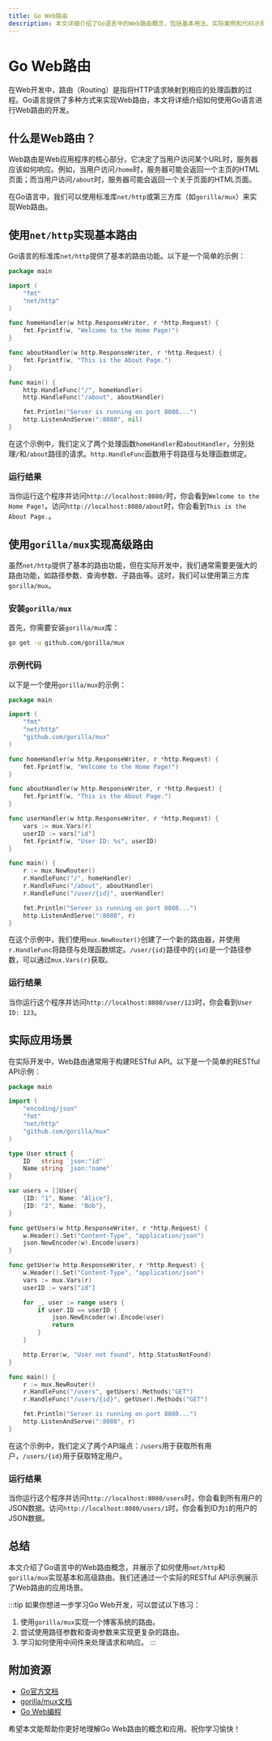 ```yaml
---
title: Go Web路由
description: 本文详细介绍了Go语言中的Web路由概念，包括基本用法、实际案例和代码示例，适合初学者学习。
---
```


# Go Web路由

在Web开发中，路由（Routing）是指将HTTP请求映射到相应的处理函数的过程。Go语言提供了多种方式来实现Web路由，本文将详细介绍如何使用Go语言进行Web路由的开发。

## 什么是Web路由？

Web路由是Web应用程序的核心部分，它决定了当用户访问某个URL时，服务器应该如何响应。例如，当用户访问`/home`时，服务器可能会返回一个主页的HTML页面；而当用户访问`/about`时，服务器可能会返回一个关于页面的HTML页面。

在Go语言中，我们可以使用标准库`net/http`或第三方库（如`gorilla/mux`）来实现Web路由。

## 使用`net/http`实现基本路由

Go语言的标准库`net/http`提供了基本的路由功能。以下是一个简单的示例：

```go
package main

import (
    "fmt"
    "net/http"
)

func homeHandler(w http.ResponseWriter, r *http.Request) {
    fmt.Fprintf(w, "Welcome to the Home Page!")
}

func aboutHandler(w http.ResponseWriter, r *http.Request) {
    fmt.Fprintf(w, "This is the About Page.")
}

func main() {
    http.HandleFunc("/", homeHandler)
    http.HandleFunc("/about", aboutHandler)

    fmt.Println("Server is running on port 8080...")
    http.ListenAndServe(":8080", nil)
}
```

在这个示例中，我们定义了两个处理函数`homeHandler`和`aboutHandler`，分别处理`/`和`/about`路径的请求。`http.HandleFunc`函数用于将路径与处理函数绑定。

### 运行结果

当你运行这个程序并访问`http://localhost:8080/`时，你会看到`Welcome to the Home Page!`。访问`http://localhost:8080/about`时，你会看到`This is the About Page.`。

## 使用`gorilla/mux`实现高级路由

虽然`net/http`提供了基本的路由功能，但在实际开发中，我们通常需要更强大的路由功能，如路径参数、查询参数、子路由等。这时，我们可以使用第三方库`gorilla/mux`。

### 安装`gorilla/mux`

首先，你需要安装`gorilla/mux`库：

```bash
go get -u github.com/gorilla/mux
```

### 示例代码

以下是一个使用`gorilla/mux`的示例：

```go
package main

import (
    "fmt"
    "net/http"
    "github.com/gorilla/mux"
)

func homeHandler(w http.ResponseWriter, r *http.Request) {
    fmt.Fprintf(w, "Welcome to the Home Page!")
}

func aboutHandler(w http.ResponseWriter, r *http.Request) {
    fmt.Fprintf(w, "This is the About Page.")
}

func userHandler(w http.ResponseWriter, r *http.Request) {
    vars := mux.Vars(r)
    userID := vars["id"]
    fmt.Fprintf(w, "User ID: %s", userID)
}

func main() {
    r := mux.NewRouter()
    r.HandleFunc("/", homeHandler)
    r.HandleFunc("/about", aboutHandler)
    r.HandleFunc("/user/{id}", userHandler)

    fmt.Println("Server is running on port 8080...")
    http.ListenAndServe(":8080", r)
}
```

在这个示例中，我们使用`mux.NewRouter()`创建了一个新的路由器，并使用`r.HandleFunc`将路径与处理函数绑定。`/user/{id}`路径中的`{id}`是一个路径参数，可以通过`mux.Vars(r)`获取。

### 运行结果

当你运行这个程序并访问`http://localhost:8080/user/123`时，你会看到`User ID: 123`。

## 实际应用场景

在实际开发中，Web路由通常用于构建RESTful API。以下是一个简单的RESTful API示例：

```go
package main

import (
    "encoding/json"
    "fmt"
    "net/http"
    "github.com/gorilla/mux"
)

type User struct {
    ID   string `json:"id"`
    Name string `json:"name"`
}

var users = []User{
    {ID: "1", Name: "Alice"},
    {ID: "2", Name: "Bob"},
}

func getUsers(w http.ResponseWriter, r *http.Request) {
    w.Header().Set("Content-Type", "application/json")
    json.NewEncoder(w).Encode(users)
}

func getUser(w http.ResponseWriter, r *http.Request) {
    w.Header().Set("Content-Type", "application/json")
    vars := mux.Vars(r)
    userID := vars["id"]

    for _, user := range users {
        if user.ID == userID {
            json.NewEncoder(w).Encode(user)
            return
        }
    }

    http.Error(w, "User not found", http.StatusNotFound)
}

func main() {
    r := mux.NewRouter()
    r.HandleFunc("/users", getUsers).Methods("GET")
    r.HandleFunc("/users/{id}", getUser).Methods("GET")

    fmt.Println("Server is running on port 8080...")
    http.ListenAndServe(":8080", r)
}
```

在这个示例中，我们定义了两个API端点：`/users`用于获取所有用户，`/users/{id}`用于获取特定用户。

### 运行结果

当你运行这个程序并访问`http://localhost:8080/users`时，你会看到所有用户的JSON数据。访问`http://localhost:8080/users/1`时，你会看到ID为`1`的用户的JSON数据。

## 总结

本文介绍了Go语言中的Web路由概念，并展示了如何使用`net/http`和`gorilla/mux`实现基本和高级路由。我们还通过一个实际的RESTful API示例展示了Web路由的应用场景。

:::tip
如果你想进一步学习Go Web开发，可以尝试以下练习：
1. 使用`gorilla/mux`实现一个博客系统的路由。
2. 尝试使用路径参数和查询参数来实现更复杂的路由。
3. 学习如何使用中间件来处理请求和响应。
:::

## 附加资源

- [Go官方文档](https://golang.org/doc/)
- [gorilla/mux文档](https://github.com/gorilla/mux)
- [Go Web编程](https://github.com/astaxie/build-web-application-with-golang)

希望本文能帮助你更好地理解Go Web路由的概念和应用。祝你学习愉快！